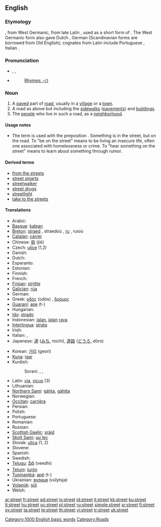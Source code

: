 {{wikipedia}}
==English==

{{rank|produce|drawn|field|828|street|attempt|soft|officers}}

===Etymology===
{{OE.}} {{term|stræt||paved road, Roman road}}, from West Germanic, from late Latin {{term|strata|lang=la}}, used as a short form of {{term||[[via]] [[strata]]|paved road}}.  The West Germanic form also gave Dutch {{term|straat}}, German {{term|Straße}} (Scandinavian forms are borrowed from Old English); cognates from Latin include Portuguese {{term|estrada}}, Italian {{term|strada}}.

===Pronunciation===
* {{enPR|strēt}}, {{IPA|/striːt/}}, {{SAMPA|/stri:t/}}
* {{audio|en-us-street.ogg|Audio (US)}}
*: [[Rhymes:English:-iːt|Rhymes: -iːt]]

===Noun===
{{en-noun}}

# A [[paved]] part of [[road]], usually in a [[village]] or a [[town]].
# A road as above but including the [[sidewalk]]s ([[pavement]]s) and [[building]]s.
# The [[people]] who live in such a road, as a [[neighborhood]].

====Usage notes====
* {{sense|paved part of road}} {{qualifier|Regional}} The term {{term|street}} is used with the preposition {{term|in}}.  Something is in the street, but on the road.  To "be on the street" means to be living an insecure life, often one associated with homelessness or crime. To "hear something on the street" means to learn about something through rumor. <!--This should be expanded a bit.-->

====Derived terms====
*[[from the streets]]
* [[street smarts]]
* [[streetwalker]]
* [[street drugs]]
* [[streetlight]]
*[[take to the streets]]

====Translations====
{{trans-top|A paved part of road, usually in a village or a town}}
* Arabic: {{ARchar|[[شارع]]}} {{unicode|(šá:reʕ)}}
* [[Basque]]: [[kalean]]
* [[Breton]]: [[straed]] {{f}}, straedoù {{p}}, [[ru]] {{f}}, ruioù {{p}}
* [[Catalan]]: [[carrer]] {{m}}
* Chinese: [[街]] (jiē)
* Czech: [[ulice]] {{f}} (1,2)
* Danish: {{t+|da|gade|n}}
* Dutch: {{t+|nl|straat}}
* Esperanto: {{t-|eo|strato|xs=Esperanto}}
* Estonian: {{t-|et|tänav}}
* Finnish: {{t+|fi|katu}}
* French: {{t+|fr|rue|f}}
* [[Frisian]]: [[strjitte]]
* [[Galician]]: [[rúa]] {{f}}
* German: {{t+|de|Straße|f}}
* Greek: [[οδός]] (odós) {{f}}, [[δρόμος]] {{m}}
* [[Guaraní]]: [[ape]] (t-)
* Hungarian: {{t+|hu|utca}}
* [[Ido]]: [[strado]]
* Indonesian: [[jalan]], [[jalan]] [[raya]]
* [[Interlingua]]: [[strata]]
* Irish: {{t+|ga|sráid|f|xs=Irish}}
* Italian: {{t+|it|strada|f}}, {{t+|it|via|f}}
* Japanese: [[道]] ([[みち]], michi), [[道路]] ([[どうろ]], dōro)
{{trans-mid}}
* Korean: [[거리]] (geori)
* [[Kuna]]: [[igar]]
* Kurdish:
*: Sorani: {{t|ku|جاده|tr=jAdda|sc=KUchar}}, {{t|ku|کۆڵان|tr=koLAn|sc=KUchar}}, {{t|ku|شه‌قام|tr=shaqAm|sc=KUchar}}
* Latin: [[via]], [[vicus]] (3)
* Lithuanian: {{t+|lt|gatvė|f|xs=Lithuanian}}
* [[Northern Sami]]: [[gáhta]], [[gáhtta]]
* Norwegian: {{t-|no|gate}}
* [[Occitan]]: [[carrièra]] {{f}}
* Persian: {{t-|fa|خیابان|tr=khiyâbân|sc=FAchar|xs=Persian}}
* Polish: {{t+|pl|ulica}}
* Portuguese: {{t+|pt|rua|f}}
* Romanian: {{t-|ro|stradă|f}}
* Russian: {{t+|ru|улица|f|tr=úlitsa|sc=Cyrl}}
* [[Scottish Gaelic]]: [[sràid]] {{f}}
* [[Skolt Sami]]: [[uu´lec]]
* Slovak: [[ulica#Slovak|ulica]] {{f}} (1, 2)
* Slovene: {{t+|sl|ulica|f}}
* Spanish: {{t+|es|calle|f}}
* Swedish: {{t+|sv|gata}}
* [[Telugu]]: [[వీధి]] (veedhi)
* [[Tetum]]: [[lurón]]
* [[Tupinambá]]: [[apé]] (t-)
* Ukrainian: [[вулиця]] (vúlytsja) {{f}}
* [[Volapük]]: [[süt]]
* Welsh: {{t-|cy|heol|f|xs=Welsh}}
{{trans-bottom}}

[[Category:1000 English basic words]]
[[Category:Roads]]

[[ar:street]]
[[fr:street]]
[[gd:street]]
[[io:street]]
[[id:street]]
[[it:street]]
[[kk:street]]
[[ku:street]]
[[lt:street]]
[[hu:street]]
[[oc:street]]
[[pl:street]]
[[ru:street]]
[[simple:street]]
[[sr:street]]
[[fi:street]]
[[sv:street]]
[[ta:street]]
[[te:street]]
[[th:street]]
[[vi:street]]
[[tr:street]]
[[uk:street]]